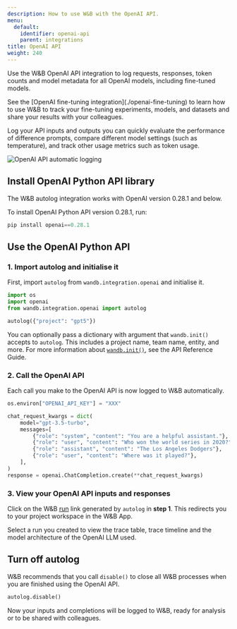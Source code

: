 ```yaml
---
description: How to use W&B with the OpenAI API.
menu:
  default:
    identifier: openai-api
    parent: integrations
title: OpenAI API
weight: 240
---
```

<Card title="Try in Colab" href="https://github.com/wandb/examples/blob/master/colabs/openai/OpenAI_API_Autologger_Quickstart.ipynb" icon="python"/>

Use the W&B OpenAI API integration to log requests, responses, token counts and model metadata for all OpenAI models, including fine-tuned models. 


<Note>
See the [OpenAI fine-tuning integration](./openai-fine-tuning) to learn how to use W&B to track your fine-tuning experiments, models, and datasets and share your results with your colleagues.
</Note>

Log your API inputs and outputs you can quickly evaluate the performance of difference prompts, compare different model settings (such as temperature), and track other usage metrics such as token usage.




<Frame>
    <img src="/images/integrations/open_ai_autolog.png" alt="OpenAI API automatic logging"  />
</Frame>


## Install OpenAI Python API library

The W&B autolog integration works with OpenAI version 0.28.1 and below.

To install OpenAI Python API version 0.28.1, run:
```python
pip install openai==0.28.1
```

## Use the OpenAI Python API

### 1. Import autolog and initialise it
First, import `autolog` from `wandb.integration.openai` and initialise it.  

```python
import os
import openai
from wandb.integration.openai import autolog

autolog({"project": "gpt5"})
```

You can optionally pass a dictionary with argument that `wandb.init()` accepts to `autolog`. This includes a project name, team name, entity, and more. For more information about [`wandb.init()`](/ref/python/sdk/functions/init), see the API Reference Guide.

### 2. Call the OpenAI API
Each call you make to the OpenAI API is now logged to W&B automatically.

```python
os.environ["OPENAI_API_KEY"] = "XXX"

chat_request_kwargs = dict(
    model="gpt-3.5-turbo",
    messages=[
        {"role": "system", "content": "You are a helpful assistant."},
        {"role": "user", "content": "Who won the world series in 2020?"},
        {"role": "assistant", "content": "The Los Angeles Dodgers"},
        {"role": "user", "content": "Where was it played?"},
    ],
)
response = openai.ChatCompletion.create(**chat_request_kwargs)
```

### 3. View your OpenAI API inputs and responses

Click on the W&B [run](/guides/models/track/runs/) link generated by `autolog` in **step 1**. This redirects you to your project workspace in the W&B App.

Select a run you created to view the trace table, trace timeline and the model architecture of the OpenAI LLM used.

## Turn off autolog
W&B recommends that you call `disable()` to close all W&B processes when you are finished using the OpenAI API.

```python
autolog.disable()
```

Now your inputs and completions will be logged to W&B, ready for analysis or to be shared with colleagues.